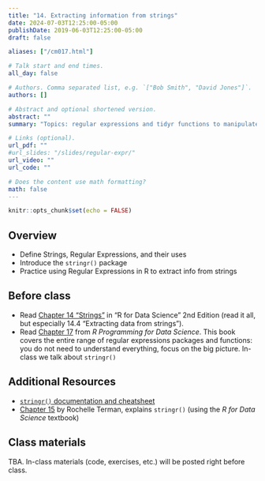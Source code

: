 ```yaml
---
title: "14. Extracting information from strings"
date: 2024-07-03T12:25:00-05:00
publishDate: 2019-06-03T12:25:00-05:00
draft: false

aliases: ["/cm017.html"]

# Talk start and end times.
all_day: false

# Authors. Comma separated list, e.g. `["Bob Smith", "David Jones"]`.
authors: []

# Abstract and optional shortened version.
abstract: ""
summary: "Topics: regular expressions and tidyr functions to manipulate strings."

# Links (optional).
url_pdf: ""
#url_slides: "/slides/regular-expr/"
url_video: ""
url_code: ""

# Does the content use math formatting?
math: false
---
```


```r
knitr::opts_chunk$set(echo = FALSE)
```


## Overview

* Define Strings, Regular Expressions, and their uses
* Introduce the `stringr()` package
* Practice using Regular Expressions in R to extract info from strings


## Before class

* Read [Chapter 14 "Strings"](https://r4ds.hadley.nz/strings) in "R for Data Science" 2nd Edition (read it all, but especially 14.4 "Extracting data from strings").
* Read [Chapter 17](https://bookdown.org/rdpeng/rprogdatascience/regular-expressions.html#the-stringr-package) from *R Programming for Data Science*. This book covers the entire range of regular expressions packages and functions: you do not need to understand everything, focus on the big picture. In-class we talk about `stringr()`


## Additional Resources

* [`stringr()` documentation and cheatsheet](https://stringr.tidyverse.org/)
* [Chapter 15](https://plsc-31101.github.io/course/strings-and-regular-expressions.html#applying-regex) by Rochelle Terman, explains `stringr()` (using the *R for Data Science* textbook)  


## Class materials 

TBA. In-class materials (code, exercises, etc.) will be posted right before class.

<!--
Run the code below in your console to download today’s in-class exercises: `usethis::use_course("css-materials/regular-expr")`
-->
